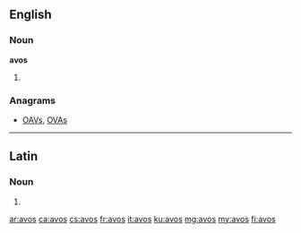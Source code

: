 ==English==

===Noun===
'''avos'''

# {{plural of|avo}}

===Anagrams===
* [[OAVs#English|OAVs]], [[OVAs#English|OVAs]]

----

==Latin==

===Noun===
{{la-noun-form|avōs}}

# {{inflection of|avus|avus|acc|p|lang=la}}

[[ar:avos]]
[[ca:avos]]
[[cs:avos]]
[[fr:avos]]
[[it:avos]]
[[ku:avos]]
[[mg:avos]]
[[my:avos]]
[[fi:avos]]